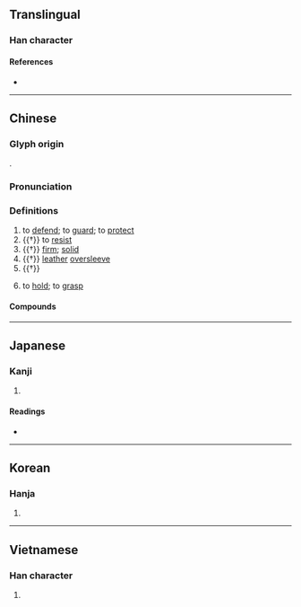 {{also|扞}}
{{character info}}
==Translingual==

===Han character===
{{Han char|rn=64|rad=手|as=07|sn=10|four=56041|canj=QAMJ|ids=⿰扌旱}}

====References====
* {{Han ref|kx=0433.200|dkj=12143|dj=0783.030|hdz=31881.050|uh=634D|ud=25421|bh=AEC2|bd=44738}}

----

==Chinese==
{{zh-forms|alt=扞-variant and second round simplified,㪋,攼-ancient}}

===Glyph origin===
{{Han etym}}
{{Han compound|手|alt1=扌|旱|ls=psc|c1=s|t1=hand|c2=p}}.

===Pronunciation===
{{zh-pron
|m=hàn
|c=hon6,hon2,hon5
|h=pfs=hon
|mn=hān/hōaⁿ
|mn_note=hān - literary; hōaⁿ - vernacular; hán - unknown dialect
|mn-t=hang2/huan7
|mn-t_note=hang2 - literary; huan7 - vernacular
|mc=y
|oc=y
|cat=v,a,n
}}

===Definitions===
{{zh-hanzi}}

# to [[defend]]; to [[guard]]; to [[protect]]
# {{†}} to [[resist]]
# {{†}} [[firm]]; [[solid]]
# {{†}} [[leather]] [[oversleeve]]
# {{†}} {{zh-alt-form|悍}}
# {{lb|zh|Hokkien|Teochew}} to [[hold]]; to [[grasp]]

====Compounds====
{{zh-der|捍債|捍禦|捍衛|捍難之功|蹌捍}}

----

==Japanese==

===Kanji===
{{ja-kanji|grade=|rs=手07}}

# {{rfdef|ja|sort=手07}}

====Readings====
* {{ja-readings
|goon=がん
|kanon=かん
|kun=ふせ-ぐ
|nanori=まもる
}}

----

==Korean==

===Hanja===
{{ko-hanja|hangeul=한|eumhun=|rv=han|mr=han|y=han}}

# {{rfdef|ko|sort=手07}}

----

==Vietnamese==

===Han character===
{{vi-readings|reading=cản, hãn|rs=手07}}

# {{rfdef|vi|sort=手07}}
